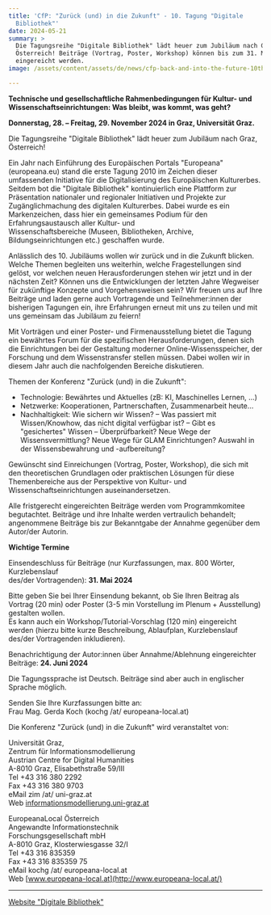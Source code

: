 ```yaml
---
title: 'CfP: "Zurück (und) in die Zukunft" - 10. Tagung "Digitale
  Bibliothek"'
date: 2024-05-21
summary: >
  Die Tagungsreihe "Digitale Bibliothek" lädt heuer zum Jubiläum nach Graz,
  Österreich! Beiträge (Vortrag, Poster, Workshop) können bis zum 31. Mai
  eingereicht werden.
image: /assets/content/assets/de/news/cfp-back-and-into-the-future-10th-digital-library-meeting/image.png

---
```


**Technische und gesellschaftliche Rahmenbedingungen für Kultur- und Wissenschaftseinrichtungen: Was bleibt, was kommt, was geht?**

**Donnerstag, 28. – Freitag, 29. November 2024 in Graz, Universität Graz.**

Die Tagungsreihe "Digitale Bibliothek" lädt heuer zum Jubiläum nach Graz, Österreich!

Ein Jahr nach Einführung des Europäischen Portals "Europeana" (europeana.eu) stand die erste Tagung 2010 im Zeichen dieser umfassenden Initiative für die Digitalisierung des Europäischen Kulturerbes. Seitdem bot die "Digitale Bibliothek" kontinuierlich eine Plattform zur Präsentation nationaler und regionaler Initiativen und Projekte zur Zugänglichmachung des digitalen Kulturerbes. Dabei wurde es ein Markenzeichen, dass hier ein gemeinsames Podium für den Erfahrungsaustausch aller Kultur- und\
Wissenschaftsbereiche (Museen, Bibliotheken, Archive, Bildungseinrichtungen etc.) geschaffen wurde.

Anlässlich des 10. Jubiläums wollen wir zurück und in die Zukunft blicken. Welche Themen begleiten uns weiterhin, welche Fragestellungen sind gelöst, vor welchen neuen Herausforderungen stehen wir jetzt und in der nächsten Zeit? Können uns die Entwicklungen der letzten Jahre Wegweiser für zukünftige Konzepte und Vorgehensweisen sein? Wir freuen uns auf Ihre Beiträge und laden gerne auch Vortragende und Teilnehmer:innen der bisherigen Tagungen ein, ihre Erfahrungen erneut mit uns zu teilen und mit uns gemeinsam das Jubiläum zu feiern!

Mit Vorträgen und einer Poster- und Firmenausstellung bietet die Tagung ein bewährtes Forum für die spezifischen Herausforderungen, denen sich die Einrichtungen bei der Gestaltung moderner Online-Wissensspeicher, der Forschung und dem Wissenstransfer stellen müssen. Dabei wollen wir in diesem Jahr auch die nachfolgenden Bereiche diskutieren.

Themen der Konferenz "Zurück (und) in die Zukunft":

* Technologie: Bewährtes und Aktuelles (zB: KI, Maschinelles Lernen, …)
* Netzwerke: Kooperationen, Partnerschaften, Zusammenarbeit heute…
* Nachhaltigkeit: Wie sichern wir Wissen? – Was passiert mit Wissen/Knowhow, das nicht digital verfügbar ist? – Gibt es "gesichertes" Wissen – Überprüfbarkeit? Neue Wege der Wissensvermittlung? Neue Wege für GLAM Einrichtungen? Auswahl in der Wissensbewahrung und -aufbereitung?

Gewünscht sind Einreichungen (Vortrag, Poster, Workshop), die sich mit den theoretischen Grundlagen oder praktischen Lösungen für diese Themenbereiche aus der Perspektive von Kultur- und Wissenschaftseinrichtungen auseinandersetzen.

Alle fristgerecht eingereichten Beiträge werden vom Programmkomitee begutachtet. Beiträge und ihre Inhalte werden vertraulich behandelt; angenommene Beiträge bis zur Bekanntgabe der Annahme gegenüber dem Autor/der Autorin.

**Wichtige Termine**

Einsendeschluss für Beiträge (nur Kurzfassungen, max. 800 Wörter, Kurzlebenslauf\
des/der Vortragenden): **31. Mai 2024**

Bitte geben Sie bei Ihrer Einsendung bekannt, ob Sie Ihren Beitrag als Vortrag (20 min) oder Poster (3-5 min Vorstellung im Plenum + Ausstellung) gestalten wollen.\
Es kann auch ein Workshop/Tutorial-Vorschlag (120 min) eingereicht werden (hierzu bitte kurze Beschreibung, Ablaufplan, Kurzlebenslauf des/der Vortragenden inkludieren).

Benachrichtigung der Autor:innen über Annahme/Ablehnung eingereichter Beiträge: **24. Juni 2024**

Die Tagungssprache ist Deutsch. Beiträge sind aber auch in englischer Sprache möglich.

Senden Sie Ihre Kurzfassungen bitte an:\
Frau Mag. Gerda Koch (kochg /at/ europeana-local.at)

Die Konferenz "Zurück (und) in die Zukunft" wird veranstaltet von:

Universität Graz,\
Zentrum für Informationsmodellierung\
Austrian Centre for Digital Humanities\
A-8010 Graz, Elisabethstraße 59/III\
Tel +43 316 380 2292\
Fax +43 316 380 9703\
eMail zim /at/ uni-graz.at\
Web [informationsmodellierung.uni-graz.at](https://informationsmodellierung.uni-graz.at/de/neuigkeiten/detail/article/call-for-participation-digitizing-the-materiality-of-the-premodern-book/)

EuropeanaLocal Österreich\
Angewandte Informationstechnik\
Forschungsgesellschaft mbH\
A-8010 Graz, Klosterwiesgasse 32/I\
Tel +43 316 835359\
Fax +43 316 835359 75\
eMail kochg /at/ europeana-local.at\
Web [www.europeana-local.at](http://www.europeana-local.at/)

***

[Website "Digitale Bibliothek"](http://conference.ait.co.at/digbib/)
